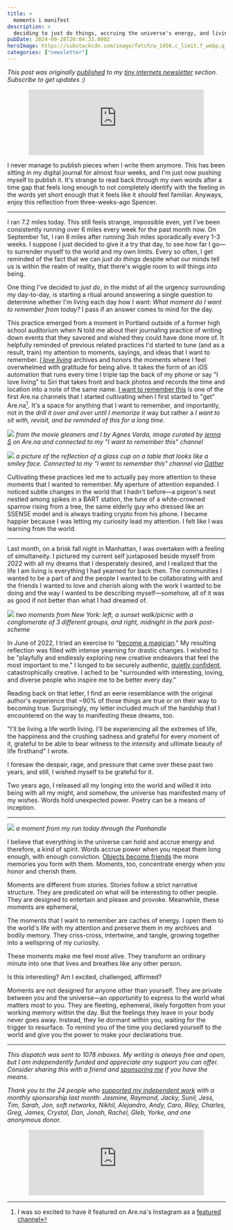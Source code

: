 ```yaml
---
title: >
  moments i manifest
description: >
  deciding to just do things, accruing the universe's energy, and living the life I yearned for
pubDate: 2024-09-28T20:04:33.000Z
heroImage: https://substackcdn.com/image/fetch/w_1456,c_limit,f_webp,q_auto:good,fl_progressive:steep/https%3A%2F%2Fsubstack-post-media.s3.amazonaws.com%2Fpublic%2Fimages%2F4d4541d7-0186-4c95-9e96-845cc40a9e67_778x568.png
categories: ["newsletter"]
---
```


_This post was originally [published](https://spencerchang.substack.com/p/the-moments-i-manifest) to my [tiny internets newsletter](https://spencerchang.substack.com/s/tiny-internets) section. Subscribe to get updates :)_

<div style="display: flex; width: 100%; justify-content: center;">
  <iframe
    class="subscribe"
    src="https://spencerchang.substack.com/embed"
    style="border:1px solid #EEE; background:white; width: 80%; "
    frameborder="0"
    scrolling="no"
  ></iframe>
</div>

I never manage to publish pieces when I write them anymore. This has been sitting in my digital journal for almost four weeks, and I'm just now pushing myself to publish it. It's strange to read back through my own words after a time gap that feels long enough to not completely identify with the feeling in the words yet short enough that it feels like it _should_ feel familiar. Anyways, enjoy this reflection from three-weeks-ago Spencer.

---

I ran 7.2 miles today. This still feels strange, impossible even, yet I've been consistently running over 6 miles every week for the past month now. On September 1st, I ran 8 miles after running 3ish miles sporadically every 1-3 weeks. I suppose I just decided to give it a try that day, to see how far I go—to surrender myself to the world and my own limits. Every so often, I get reminded of the fact that we can _just do things_ despite what our minds tell us is within the realm of reality, that there's wiggle room to _will_ things into being.

One thing I've decided to _just do_, in the midst of all the urgency surrounding my day-to-day, is starting a ritual around answering a single question to determine whether I'm living each day how I want: _What moment do I want to remember from today?_ I pass if an answer comes to mind for the day.

This practice emerged from a moment in Portland outside of a former high school auditorium when N told me about their journaling practice of writing down events that they savored and wished they could have done more of. It helpfully reminded of previous related practices I'd started to tune (and as a result, train) my attention to moments, sayings, and ideas that I want to remember. [_I love living_](https://spencer.place/creation/i-love-living/) archives and honors the moments where I feel overwhelmed with gratitude for being alive. It takes the form of an iOS automation that runs every time I triple tap the back of my phone or say "I love living" to Siri that takes front and back photos and records the time and location into a note of the same name. [I want to remember this](https://www.are.na/spencer-chang/i-want-to-remember-this-fih_jry0poi) is one of the first Are.na channels that I started cultivating when I first started to "get" Are.na[^1]. It's a space for anything that I want to remember, and importantly, not in the _drill it over and over until I memorize it_ way but rather a _I want to sit with, revisit, and be reminded of this for a long time._

![](https://substackcdn.com/image/fetch/w_1456,c_limit,f_webp,q_auto:good,fl_progressive:steep/https%3A%2F%2Fsubstack-post-media.s3.amazonaws.com%2Fpublic%2Fimages%2F4d4541d7-0186-4c95-9e96-845cc40a9e67_778x568.png)
_from the movie gleaners and I by Agnes Varda, image curated by [jenna S](https://www.are.na/jenna-s/channels) on Are.na and connected to my "I want to remember this" channel_

![](https://substackcdn.com/image/fetch/w_1456,c_limit,f_webp,q_auto:good,fl_progressive:steep/https%3A%2F%2Fsubstack-post-media.s3.amazonaws.com%2Fpublic%2Fimages%2Feaf5123e-08fb-4675-ba37-d0ecdd4ddd6f_2625x2642.png)
_a picture of the reflection of a glass cup on a table that looks like a smiley face. Connected to my "I want to remember this" channel via [Gather](https://gather.directory/)_

Cultivating these practices led me to actually pay more attention to these moments that I wanted to remember. My aperture of attention expanded. I noticed subtle changes in the world that I hadn't before—a pigeon's nest nestled among spikes in a BART station, the tune of a white-crowned sparrow rising from a tree, the same elderly guy who dressed like an SSENSE model and is always trading crypto from his phone. I became happier because I was letting my curiosity lead my attention. I felt like I was learning from the world.

---

Last month, on a brisk fall night in Manhattan, I was overtaken with a feeling of simultaneity. I pictured my current self juxtaposed beside myself from 2022 with all my dreams that I desperately desired, and I realized that the life I am living is everything I had yearned for back then. The communities I wanted to be a part of and the people I wanted to be collaborating with and the friends I wanted to love and cherish along with the work I wanted to be doing and the way I wanted to be describing myself—somehow, all of it was as good if not better than what I had dreamed of.

![](https://substackcdn.com/image/fetch/w_1456,c_limit,f_webp,q_auto:good,fl_progressive:steep/https%3A%2F%2Fsubstack-post-media.s3.amazonaws.com%2Fpublic%2Fimages%2F47e7cbfd-4311-4d83-bf3e-d18704459200_1524x1005.png)
_two moments from New York: left, a sunset walk/picnic with a conglomerate of 3 different groups, and right, midnight in the park post-scheme_

In June of 2022, I tried an exercise to "[become a magician](https://autotranslucence.wordpress.com/2018/03/30/becoming-a-magician/)." My resulting reflection was filled with intense yearning for drastic changes. I wished to be "playfully and endlessly exploring new creative endeavors that feel the most important to me." I longed to be securely authentic, [quietly confident](https://www.spencerchang.me/experiments/100posts/quiet-confidence/), catastrophically creative. I ached to be "surrounded with interesting, loving, and diverse people who inspire me to be better every day."

Reading back on that letter, I find an eerie resemblance with the original author's experience that ~90% of those things are true or on their way to becoming true. Surprisingly, my letter included much of the hardship that I encountered on the way to manifesting these dreams, too.

"I'll be living a life worth living. I'll be experiencing all the extremes of life, the happiness and the crushing sadness and grateful for every moment of it, grateful to be able to bear witness to the intensity and ultimate beauty of life firsthand" I wrote.

I foresaw the despair, rage, and pressure that came over these past two years, and still, I wished myself to be grateful for it.

Two years ago, I released all my longing into the world and willed it into being with all my might, and somehow, the universe has manifested many of my wishes. Words hold unexpected power. Poetry can be a means of inception.

---

![](https://substackcdn.com/image/fetch/w_1456,c_limit,f_webp,q_auto:good,fl_progressive:steep/https%3A%2F%2Fsubstack-post-media.s3.amazonaws.com%2Fpublic%2Fimages%2F6dd37a29-bcb2-4752-b92b-86a72a2e0578_961x1280.png)
_a moment from my run today through the Panhandle_

I believe that everything in the universe can hold and accrue energy and therefore, a kind of spirit. Words accrue power when you repeat them long enough, with enough conviction. [Objects become friends](https://spencerchang.substack.com/p/the-faces-of-objects) the more memories you form with them. Moments, too, concentrate energy when you honor and cherish them.

Moments are different from stories. Stories follow a strict narrative structure. They are predicated on what will be interesting to other people. They are designed to entertain and please and provoke. Meanwhile, these moments are ephemeral,

The moments that I want to remember are caches of energy. I open them to the world's life with my attention and preserve them in my archives and bodily memory. They criss-cross, intertwine, and tangle, growing together into a wellspring of my curiosity.

These moments make me feel most alive. They transform an ordinary minute into one that lives and breathes like any other person.

Is this interesting? Am I excited, challenged, affirmed?

Moments are not designed for anyone other than yourself. They are private between you and the universe—an opportunity to express to the world what matters most to you. They are fleeting, ephemeral, likely forgotten from your working memory within the day. But the feelings they leave in your body never goes away. Instead, they lie dormant within you, waiting for the trigger to resurface. To remind you of the time you declared yourself to the world and give you the power to make your declarations true.

---

_This dispatch was sent to 1078 inboxes. My writing is always free and open, but I am independently funded and appreciate any support you can offer. Consider sharing this with a friend and_ [_sponsoring me_](https://github.com/sponsors/spencerc99) _if you have the means._

_Thank you to the 24 people who_ [_supported my independent work_](https://github.com/sponsors/spencerc99) _with a monthly sponsorship last month: Jasmine, Raymond, Jacky, Sunil, Jess, Tim, Sarah, Jon, soft networks, Nikhil, Alejandro, Andy, Caro, Riley, Charles, Greg, James, Crystal, Dan, Jonah, Rachel, Gleb, Yorke, and one anonymous donor._

<div style="display: flex; width: 100%; justify-content: center;">
  <iframe
    class="subscribe"
    src="https://spencerchang.substack.com/embed"
    style="border:1px solid #EEE; background:white; width: 80%; "
    frameborder="0"
    scrolling="no"
  ></iframe>
</div>

[^1]: I was so excited to have it featured on Are.na's Instagram as a [featured channel](https://www.instagram.com/aredotna/p/C8PevfyMhD3/)
